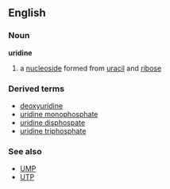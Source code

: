 ==English==
===Noun===
{{wikipedia}}
'''uridine'''
#{{chemistry}} a [[nucleoside]] formed from [[uracil]] and [[ribose]]
===Derived terms===
*[[deoxyuridine]]
*[[uridine monophosphate]]
*[[uridine disphospate]]
*[[uridine triphosphate]]

===See also===
*[[UMP]]
*[[UTP]]